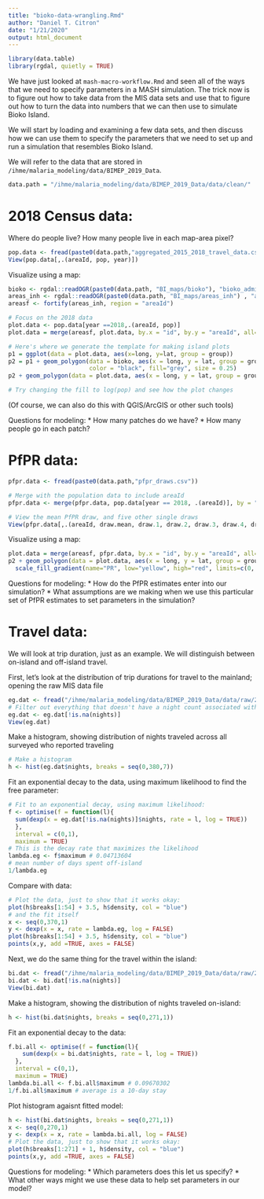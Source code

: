 ```yaml
---
title: "bioko-data-wrangling.Rmd"
author: "Daniel T. Citron"
date: "1/21/2020"
output: html_document
---
```


```r
library(data.table)
library(rgdal, quietly = TRUE)
```

We have just looked at `mash-macro-workflow.Rmd` and seen all of the ways that we need to specify parameters in a MASH simulation. The trick now is to figure out how to take data from the MIS data sets and use that to figure out how to turn the data into numbers that we can then use to simulate Bioko Island.

We will start by loading and examining a few data sets, and then discuss how we can use them to specify the parameters that we need to set up and run a simulation that resembles Bioko Island.

We will refer to the data that are stored in `/ihme/malaria_modeling/data/BIMEP_2019_Data`.
```r
data.path = "/ihme/malaria_modeling/data/BIMEP_2019_Data/data/clean/"
```



# 2018 Census data:
Where do people live? How many people live in each map-area pixel?
```r
pop.data <- fread(paste0(data.path,"aggregated_2015_2018_travel_data.csv"))
View(pop.data[,.(areaId, pop, year)])
```

Visualize using a map:
```r
bioko <- rgdal::readOGR(paste0(data.path, "BI_maps/bioko"), "bioko_admin1")
areas_inh <- rgdal::readOGR(paste0(data.path, "BI_maps/areas_inh") , "areas_inh")
areasf <- fortify(areas_inh, region = "areaId")
```

```r
# Focus on the 2018 data
plot.data <- pop.data[year ==2018,.(areaId, pop)]
plot.data = merge(areasf, plot.data, by.x = "id", by.y = "areaId", all=TRUE)

# Here's where we generate the template for making island plots
p1 = ggplot(data = plot.data, aes(x=long, y=lat, group = group))
p2 = p1 + geom_polygon(data = bioko, aes(x = long, y = lat, group = group), 
                       color = "black", fill="grey", size = 0.25)
p2 + geom_polygon(data = plot.data, aes(x = long, y = lat, group = group, fill = pop), color = NA, size = 0.25)

# Try changing the fill to log(pop) and see how the plot changes
```
(Of course, we can also do this with QGIS/ArcGIS or other such tools)

Questions for modeling:
* How many patches do we have?
* How many people go in each patch?

# PfPR data:
```r
pfpr.data <- fread(paste0(data.path,"pfpr_draws.csv"))

# Merge with the population data to include areaId
pfpr.data <- merge(pfpr.data, pop.data[year == 2018, .(areaId)], by = "areaId", all = FALSE)

# View the mean PfPR draw, and five other single draws
View(pfpr.data[,.(areaId, draw.mean, draw.1, draw.2, draw.3, draw.4, draw.5)])
```

Visualize using a map:
```r
plot.data = merge(areasf, pfpr.data, by.x = "id", by.y = "areaId", all=TRUE)
p2 + geom_polygon(data = plot.data, aes(x = long, y = lat, group = group, fill = draw.mean), color = NA, size = 0.25) +
  scale_fill_gradient(name="PR", low="yellow", high="red", limits=c(0, .43)) 

```

Questions for modeling:
 * How do the PfPR estimates enter into our simulation?
 * What assumptions are we making when we use this particular set of PfPR estimates to set parameters in the simulation?

# Travel data:
We will look at trip duration, just as an example. We will distinguish between on-island and off-island travel.

First, let's look at the distribution of trip durations for travel to the mainland; opening the raw MIS data file
```r
eg.dat <- fread("/ihme/malaria_modeling/data/BIMEP_2019_Data/data/raw/2018_travel_data/trips_to_EG.csv")
# Filter out everything that doesn't have a night count associated with it
eg.dat <- eg.dat[!is.na(nights)]
View(eg.dat)
```

Make a histogram, showing distribution of nights traveled across all surveyed who reported traveling
```r
# Make a histogram
h <- hist(eg.dat$nights, breaks = seq(0,380,7))
```

Fit an exponential decay to the data, using maximum likelihood to find the free parameter:
```r
# Fit to an exponential decay, using maximum likelihood:
f <- optimise(f = function(l){
  sum(dexp(x = eg.dat[!is.na(nights)]$nights, rate = l, log = TRUE))
  }, 
  interval = c(0,1), 
  maximum = TRUE)
# This is the decay rate that maximizes the likelihood
lambda.eg <- f$maximum # 0.04713604
# mean number of days spent off-island
1/lambda.eg
```


Compare with data:
```r
# Plot the data, just to show that it works okay:
plot(h$breaks[1:54] + 3.5, h$density, col = "blue")
# and the fit itself
x <- seq(0,370,1)
y <- dexp(x = x, rate = lambda.eg, log = FALSE)
plot(h$breaks[1:54] + 3.5, h$density, col = "blue")
points(x,y, add =TRUE, axes = FALSE)
```

Next, we do the same thing for the travel within the island:
```r
bi.dat <- fread("/ihme/malaria_modeling/data/BIMEP_2019_Data/data/raw/2018_travel_data/trips_on_BI.csv")
bi.dat <- bi.dat[!is.na(nights)]
View(bi.dat)
```

Make a histogram, showing the distribution of nights traveled on-island:
```r
h <- hist(bi.dat$nights, breaks = seq(0,271,1))
```
Fit an exponential decay to the data:
```r
f.bi.all <- optimise(f = function(l){
    sum(dexp(x = bi.dat$nights, rate = l, log = TRUE))
  }, 
  interval = c(0,1), 
  maximum = TRUE)
lambda.bi.all <- f.bi.all$maximum # 0.09670302
1/f.bi.all$maximum # average is a 10-day stay
```

Plot histogram agaisnt fitted model:
```r
h <- hist(bi.dat$nights, breaks = seq(0,271,1))
x <- seq(0,270,1)
y <- dexp(x = x, rate = lambda.bi.all, log = FALSE)
# Plot the data, just to show that it works okay:
plot(h$breaks[1:271] + 1, h$density, col = "blue")
points(x,y, add =TRUE, axes = FALSE)
```

Questions for modeling:
  * Which parameters does this let us specify?
  * What other ways might we use these data to help set parameters in our model?
